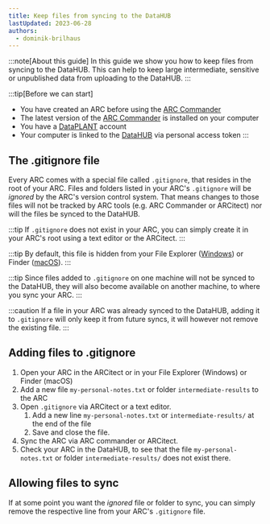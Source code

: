 ```yaml
---
title: Keep files from syncing to the DataHUB
lastUpdated: 2023-06-28
authors:
  - dominik-brilhaus
---
```



:::note[About this guide]
In this guide we show you how to keep files from syncing to the DataHUB. This can help to keep large intermediate, sensitive or unpublished data from uploading to the DataHUB.
:::

:::tip[Before we can start]
- You have created an ARC before using the [ARC Commander](/arc-commander)  
- The latest version of the [ARC Commander](https://github.com/nfdi4plants/arcCommander/releases) is installed on your computer  
- You have a [DataPLANT](https://register.nfdi4plants.org) account  
- Your computer is linked to the [DataHUB](https://git.nfdi4plants.org) via personal access token
:::

## The .gitignore file

Every ARC comes with a special file called `.gitignore`, that resides in the root of your ARC. Files and folders listed in your ARC's `.gitignore` will be *ignored* by the ARC's version control system. That means changes to those files will not be tracked by ARC tools (e.g. ARC Commander or ARCitect) nor will the files be synced to the DataHUB.

:::tip
If `.gitignore` does not exist in your ARC, you can simply create it in your ARC's root using a text editor or the ARCitect.
:::

:::tip
By default, this file is hidden from your File Explorer ([Windows](https://support.microsoft.com/en-us/windows/view-hidden-files-and-folders-in-windows-97fbc472-c603-9d90-91d0-1166d1d9f4b5#WindowsVersion=Windows_11)) or Finder ([macOS](https://nordlocker.com/blog/how-to-show-hidden-files-mac/)).
:::

:::tip
Since files added to `.gitignore` on one machine will not be synced to the DataHUB, they will also become available on another machine, to where you sync your ARC.
:::

:::caution
If a file in your ARC was already synced to the DataHUB, adding it to `.gitignore` will only keep it from future syncs, it will however not remove the existing file.
:::

## Adding files to .gitignore

<Steps>

1. Open your ARC in the ARCitect or in your File Explorer (Windows) or Finder (macOS)
2. Add a new file `my-personal-notes.txt` or folder `intermediate-results` to the ARC
3. Open `.gitignore` via ARCitect or a text editor.
   1. Add a new line `my-personal-notes.txt` or `intermediate-results/` at the end of the file
   2. Save and close the file.
4. Sync the ARC via ARC commander or ARCitect.
5. Check your ARC in the DataHUB, to see that the file `my-personal-notes.txt` or folder `intermediate-results/` does not exist there.

</Steps>

## Allowing files to sync

If at some point you want the *ignored* file or folder to sync, you can simply remove the respective line from your ARC's `.gitignore` file.
